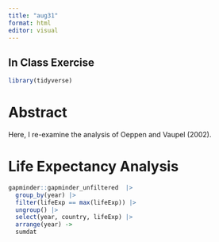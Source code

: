 ```yaml
---
title: "aug31"
format: html
editor: visual
---
```


## In Class Exercise 

```r
library(tidyverse)

```

# Abstract

Here, I re-examine the analysis of Oeppen and Vaupel (2002).

# Life Expectancy Analysis

```r
gapminder::gapminder_unfiltered  |> 
  group_by(year) |>
  filter(lifeExp == max(lifeExp)) |>
  ungroup() |>
  select(year, country, lifeExp) |>
  arrange(year) ->
  sumdat
```

